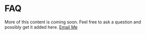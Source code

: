 
# FAQ

<FaqItem question="Coming Soon">
  More of this content is coming soon.  Feel free to ask a question and possibly get it added here.  <a href="mailto:jon@managememberships.com">Email Me</a>
</FaqItem>